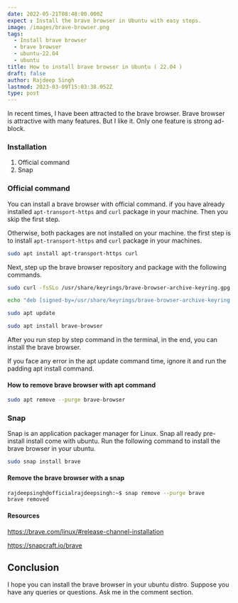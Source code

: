```yaml
---
date: 2022-05-21T08:48:00.000Z
expect : Install the brave browser in Ubuntu with easy steps.
image: /images/brave-browser.png
tags:
  - Install brave browser
  - brave browser
  - ubuntu-22.04
  - ubuntu
title: How to install brave browser in Ubuntu ( 22.04 )
draft: false
author: Rajdeep Singh
lastmod: 2023-03-09T15:03:38.052Z
type: post
---
```


In recent times, I have been attracted to the brave browser. Brave browser is
attractive with many features. But I like it. Only one feature is strong
ad-block.

### Installation

1. Official command
2. Snap

### Official command

You can install a brave browser with official command. if you have already
installed `apt-transport-https` and `curl` package in your machine. Then you
skip the first step.

Otherwise, both packages are not installed on your machine. the first step is to
install `apt-transport-https` and `curl` package in your machines.

```bash
sudo apt install apt-transport-https curl
```

Next, step up the brave browser repository and package with the following
commands.

```bash
sudo curl -fsSLo /usr/share/keyrings/brave-browser-archive-keyring.gpg https://brave-browser-apt-release.s3.brave.com/brave-browser-archive-keyring.gpg

echo "deb [signed-by=/usr/share/keyrings/brave-browser-archive-keyring.gpg arch=amd64] https://brave-browser-apt-release.s3.brave.com/ stable main"|sudo tee /etc/apt/sources.list.d/brave-browser-release.list

sudo apt update

sudo apt install brave-browser
```

After you run step by step command in the terminal, in the end, you can install
the brave browser.

<Alert color="blue">
If you face any error in the apt update command time, ignore it and run the padding apt install command.
</Alert>

#### How to remove brave browser with apt command

```bash
sudo apt remove --purge brave-browser
```

### Snap

Snap is an application packager manager for Linux. Snap all ready pre-install
install come with ubuntu. Run the following command to install the brave browser
in your ubuntu.

```bash
sudo snap install brave
```

#### Remove the brave browser with a snap

```bash
rajdeepsingh@officialrajdeepsingh:~$ snap remove --purge brave
brave removed
```

#### Resources

https://brave.com/linux/#release-channel-installation

https://snapcraft.io/brave

## Conclusion

I hope you can install the brave browser in your ubuntu distro. Suppose you have
any queries or questions. Ask me in the comment section.
